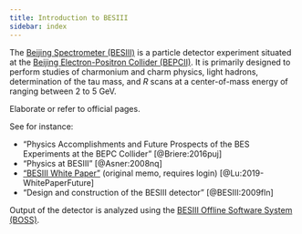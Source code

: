 ```yaml
---
title: Introduction to BESIII
sidebar: index
---
```


The [Beijing Spectrometer (BESIII)](http://bes3.ihep.ac.cn) is a particle detector experiment situated at the [Beijing Electron-Positron Collider (BEPCII)](http://english.ihep.cas.cn/doc/1840.html). It is primarily designed to perform studies of charmonium and charm physics, light hadrons, determination of the tau mass, and $R$ scans at a center-of-mass energy of ranging between 2 to 5 GeV.

:::{.callout-warning title="To do"}
Elaborate or refer to official pages.
:::

See for instance:

- "Physics Accomplishments and Future Prospects of the BES Experiments at the BEPC Collider"&nbsp;[@Briere:2016puj] <!-- cspell:ignore Briere -->
- "Physics at BESIII"&nbsp;[@Asner:2008nq] <!-- cspell:ignore Asner -->
- ["BESIII White Paper"](https://docbes3.ihep.ac.cn/cgi-bin/DocDB/ShowDocument?docid=759) (original memo, requires login)&nbsp;[@Lu:2019-WhitePaperFuture]
- "Design and construction of the BESIII detector"&nbsp;[@BESIII:2009fln]

Output of the detector is analyzed using the [BESIII Offline Software System (BOSS)](http://english.ihep.cas.cn/bes/doc/2247.html).
